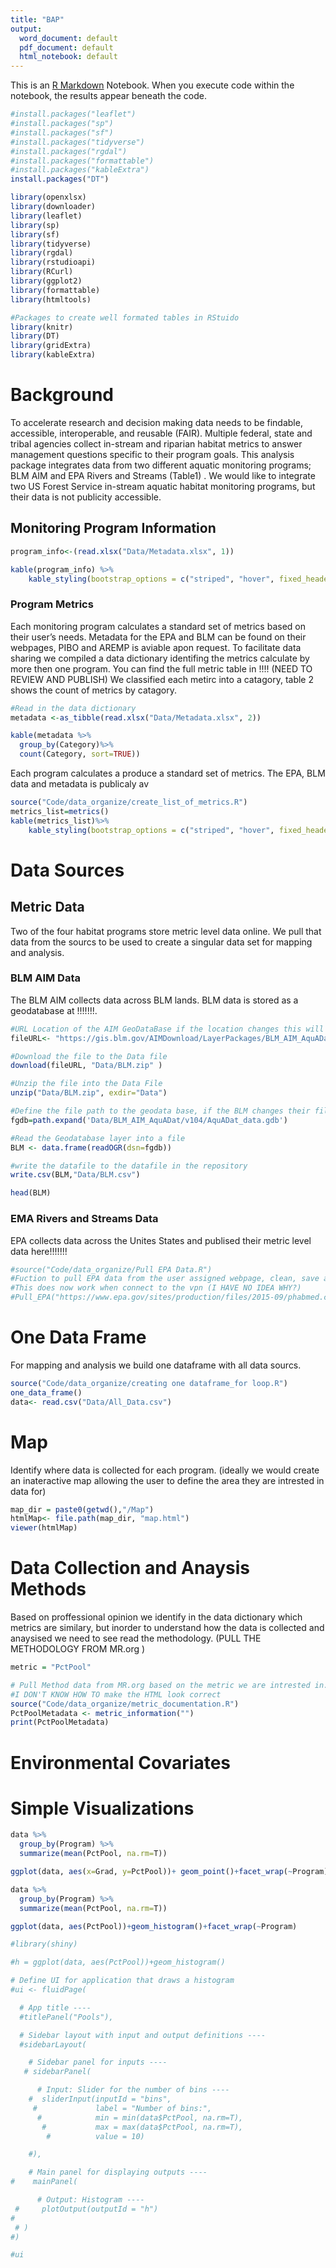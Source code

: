 ```yaml
---
title: "BAP"
output:
  word_document: default
  pdf_document: default
  html_notebook: default
---
```



This is an [R Markdown](http://rmarkdown.rstudio.com) Notebook. When you execute code within the notebook, the results appear beneath the code. 


```r

#install.packages("leaflet")
#install.packages("sp")
#install.packages("sf")
#install.packages("tidyverse")
#install.packages("rgdal")
#install.packages("formattable")
#install.packages("kableExtra")
install.packages("DT")

library(openxlsx)
library(downloader) 
library(leaflet)
library(sp)
library(sf)
library(tidyverse)
library(rgdal)
library(rstudioapi)
library(RCurl)
library(ggplot2)
library(formattable)
library(htmltools)

#Packages to create well formated tables in RStuido 
library(knitr)
library(DT)
library(gridExtra)
library(kableExtra)

```

<h1>Background </h1>

To accelerate research and decision making data needs to be findable, accessible, interoperable, and reusable (FAIR). Multiple federal, state and tribal agencies collect in-stream and riparian habitat metrics to answer management questions specific to their program goals. This analysis package integrates data from two different aquatic monitoring programs; BLM AIM and EPA Rivers and Streams (Table1) . We would like to integrate two US Forest Service in-stream aquatic habitat monitoring programs, but their data is not publicity accessible. 

<h2>Monitoring Program Information</h2> 


```r
program_info<-(read.xlsx("Data/Metadata.xlsx", 1))

kable(program_info) %>%
    kable_styling(bootstrap_options = c("striped", "hover", fixed_header=TRUE ))

```

<h3> Program Metrics </h3> 
Each monitoring program calculates a standard set of metrics based on their user's needs. Metadata for the EPA and BLM can be found on their webpages, PIBO and AREMP is aviable apon request. To facilitate data sharing we compiled a data dictionary identifing the metrics calculate by more then one program. You can find the full metric table in !!!! (NEED TO REVIEW AND PUBLISH) We classified each metirc into a catagory, table 2 shows the count of metrics by catagory. 

```r

#Read in the data dictionary 
metadata <-as_tibble(read.xlsx("Data/Metadata.xlsx", 2))

kable(metadata %>%
  group_by(Category)%>%
  count(Category, sort=TRUE))


```

Each program calculates a produce a standard set of metrics. The EPA, BLM data and metadata is publicaly av
```r
source("Code/data_organize/create_list_of_metrics.R")
metrics_list=metrics()
kable(metrics_list)%>%
    kable_styling(bootstrap_options = c("striped", "hover", fixed_header=TRUE ))
```

<h1>Data Sources</h1> 
<h2>Metric Data</h2>
Two of the four habitat programs store metric level data online. We pull that data from the sourcs to be used to create a singular data set for mapping and analysis. 

<h3> BLM AIM Data </h3>
The BLM AIM collects data across BLM lands. BLM data is stored as a geodatabase at !!!!!!!. 


```r

#URL Location of the AIM GeoDataBase if the location changes this will need to be updated 
fileURL<- "https://gis.blm.gov/AIMDownload/LayerPackages/BLM_AIM_AquADat.zip"

#Download the file to the Data file
download(fileURL, "Data/BLM.zip" )

#Unzip the file into the Data File 
unzip("Data/BLM.zip", exdir="Data")

#Define the file path to the geodata base, if the BLM changes their file structure this will need to be updated 
fgdb=path.expand('Data/BLM_AIM_AquADat/v104/AquADat_data.gdb')

#Read the Geodatabase layer into a file 
BLM <- data.frame(readOGR(dsn=fgdb))

#write the datafile to the datafile in the repository
write.csv(BLM,"Data/BLM.csv")

head(BLM)
```
<h3>EMA Rivers and Streams Data </h3>
EPA collects data across the Unites States and publised their metric level data here!!!!!!! 

```r
#source("Code/data_organize/Pull EPA Data.R")
#Fuction to pull EPA data from the user assigned webpage, clean, save and organize the wadable stream data
#This does now work when connect to the vpn (I HAVE NO IDEA WHY?)
#Pull_EPA("https://www.epa.gov/sites/production/files/2015-09/phabmed.csv") 

```


<h1>One Data Frame</h1>
For mapping and analysis we build one dataframe with all data sourcs. 

```r
source("Code/data_organize/creating one dataframe_for loop.R")
one_data_frame()
data<- read.csv("Data/All_Data.csv") 
```

<h1>Map</h1>
Identify where data is collected for each program. (ideally we would create an inateractive map allowing the user to define the area they are intrested in data for)

```r
map_dir = paste0(getwd(),"/Map")
htmlMap<- file.path(map_dir, "map.html")
viewer(htmlMap) 
```

<h1>Data Collection and Anaysis Methods</h1>
Based on proffessional opinion we identify in the data dictionary which metrics are similary, but inorder to understand how the data is collected and anaysised we need to see read the methodology. (PULL THE METHODOLOGY FROM MR.org )
```r
metric = "PctPool"

# Pull Method data from MR.org based on the metric we are intrested in. 
#I DON'T KNOW HOW TO make the HTML look correct 
source("Code/data_organize/metric_documentation.R")
PctPoolMetadata <- metric_information("")
print(PctPoolMetadata)
```

<h1> Environmental Covariates</h1>



<h1>Simple Visualizations </h2>



```r
data %>%
  group_by(Program) %>%
  summarize(mean(PctPool, na.rm=T)) 

```
```r
ggplot(data, aes(x=Grad, y=PctPool))+ geom_point()+facet_wrap(~Program)

```
```r
data %>%
  group_by(Program) %>%
  summarize(mean(PctPool, na.rm=T))
```
```r
ggplot(data, aes(PctPool))+geom_histogram()+facet_wrap(~Program)
```

```r
#library(shiny)

#h = ggplot(data, aes(PctPool))+geom_histogram()

# Define UI for application that draws a histogram
#ui <- fluidPage(

  # App title ----
  #titlePanel("Pools"),

  # Sidebar layout with input and output definitions ----
  #sidebarLayout(

    # Sidebar panel for inputs ----
   # sidebarPanel(

      # Input: Slider for the number of bins ----
    #  sliderInput(inputId = "bins",
     #             label = "Number of bins:",
      #            min = min(data$PctPool, na.rm=T),
       #           max = max(data$PctPool, na.rm=T),
        #          value = 10)

    #),

    # Main panel for displaying outputs ----
#    mainPanel(

      # Output: Histogram ----
 #     plotOutput(outputId = "h")
#
 # )
#)

#ui
```
```r

```


